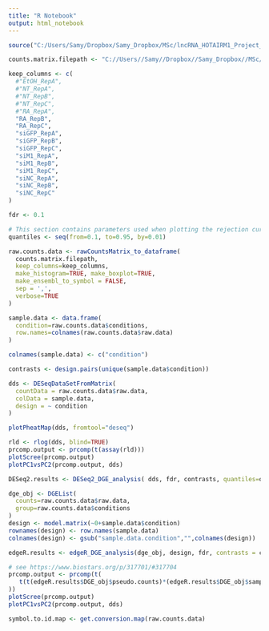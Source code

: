 ```yaml
---
title: "R Notebook"
output: html_notebook
---
```


```r
source("C:/Users/Samy/Dropbox/Samy_Dropbox/MSc/lncRNA_HOTAIRM1_Project_Dostie/jdostie-rnaseq/Qiagen/primary_analyses/QIAseqUltraplexRNA_90846/secondary_analysis/DGEA_modularized/R_code/all_code.R")
```

```r
counts.matrix.filepath <- "C://Users//Samy//Dropbox//Samy_Dropbox//MSc//lncRNA_HOTAIRM1_Project_Dostie//jdostie-rnaseq//Qiagen//primary_analyses//QIAseqUltraplexRNA_90846//primary_analysis//QIAseqUltraplexRNA_90846_relabelled_alphaordered.csv"

keep_columns <- c(
  #"EtOH_RepA",  
  #"NT_RepA",
  #"NT_RepB",
  #"NT_RepC",
  #"RA_RepA",
  "RA_RepB",
  "RA_RepC",
  "siGFP_RepA",
  "siGFP_RepB",
  "siGFP_RepC",
  "siM1_RepA",
  "siM1_RepB",
  "siM1_RepC",
  "siNC_RepA",
  "siNC_RepB",
  "siNC_RepC"
)

fdr <- 0.1

# This section contains parameters used when plotting the rejection curves obtained by repeating DESeq2's independent filtering method with a variety of user-defined filtering criteria (filtering functions)
quantiles <- seq(from=0.1, to=0.95, by=0.01)
```

```r
raw.counts.data <- rawCountsMatrix_to_dataframe(
  counts.matrix.filepath,
  keep_columns=keep_columns,
  make_histogram=TRUE, make_boxplot=TRUE,
  make_ensembl_to_symbol = FALSE,
  sep = ',',
  verbose=TRUE
)

sample.data <- data.frame(
  condition=raw.counts.data$conditions,
  row.names=colnames(raw.counts.data$raw.data)
)

colnames(sample.data) <- c("condition")

contrasts <- design.pairs(unique(sample.data$condition))
```

```r
dds <- DESeqDataSetFromMatrix(
  countData = raw.counts.data$raw.data,
  colData = sample.data,
  design = ~ condition
)
```

```r
plotPheatMap(dds, fromtool="deseq")
```

```r
rld <- rlog(dds, blind=TRUE)
prcomp.output <- prcomp(t(assay(rld)))
plotScree(prcomp.output)
plotPC1vsPC2(prcomp.output, dds)
```

```r
DESeq2.results <- DESeq2_DGE_analysis( dds, fdr, contrasts, quantiles=quantiles, verbose = FALSE, chosen_filter="mean")
```

```r
dge_obj <- DGEList(
  counts=raw.counts.data$raw.data,
  group=raw.counts.data$conditions
)
design <- model.matrix(~0+sample.data$condition)
rownames(design) <- row.names(sample.data)
colnames(design) <- gsub("sample.data.condition","",colnames(design))
```

```r
edgeR.results <- edgeR_DGE_analysis(dge_obj, design, fdr, contrasts = contrasts, verbose=FALSE, chosen_filter="mean")
```

```r
# see https://www.biostars.org/p/317701/#317704
prcomp.output <- prcomp(t(
   t(t(edgeR.results$DGE_obj$pseudo.counts)*(edgeR.results$DGE_obj$samples$norm.factors))
))
plotScree(prcomp.output)
plotPC1vsPC2(prcomp.output, dds)
```

```r
symbol.to.id.map <- get.conversion.map(raw.counts.data)
```

